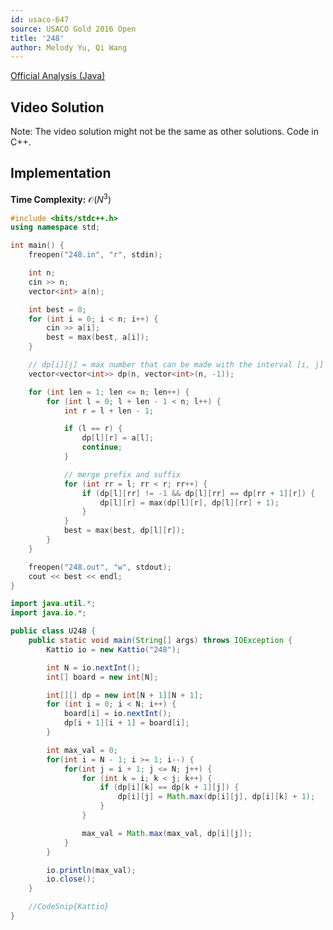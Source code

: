 ```yaml
---
id: usaco-647
source: USACO Gold 2016 Open
title: '248'
author: Melody Yu, Qi Wang
---
```


[Official Analysis (Java)](http://www.usaco.org/current/data/sol_248_gold_open16.html)

## Video Solution

Note: The video solution might not be the same as other solutions. Code in C++.
<Youtube id="OdHxOYICx-o" />

## Implementation

**Time Complexity:** $\mathcal{O}(N^3)$

<LanguageSection>
<CPPSection>

```cpp
#include <bits/stdc++.h>
using namespace std;

int main() {
	freopen("248.in", "r", stdin);

	int n;
	cin >> n;
	vector<int> a(n);

	int best = 0;
	for (int i = 0; i < n; i++) {
		cin >> a[i];
		best = max(best, a[i]);
	}

	// dp[i][j] = max number that can be made with the interval [i, j]
	vector<vector<int>> dp(n, vector<int>(n, -1));

	for (int len = 1; len <= n; len++) {
		for (int l = 0; l + len - 1 < n; l++) {
			int r = l + len - 1;

			if (l == r) {
				dp[l][r] = a[l];
				continue;
			}

			// merge prefix and suffix
			for (int rr = l; rr < r; rr++) {
				if (dp[l][rr] != -1 && dp[l][rr] == dp[rr + 1][r]) {
					dp[l][r] = max(dp[l][r], dp[l][rr] + 1);
				}
			}
			best = max(best, dp[l][r]);
		}
	}

	freopen("248.out", "w", stdout);
	cout << best << endl;
}
```
</CPPSection>
<JavaSection>

```java
import java.util.*;
import java.io.*;

public class U248 {
	public static void main(String[] args) throws IOException {
		Kattio io = new Kattio("248");

		int N = io.nextInt();
		int[] board = new int[N];

		int[][] dp = new int[N + 1][N + 1];
		for (int i = 0; i < N; i++) {
			board[i] = io.nextInt();
			dp[i + 1][i + 1] = board[i];
		}

		int max_val = 0;
		for(int i = N - 1; i >= 1; i--) {
			for(int j = i + 1; j <= N; j++) {
				for (int k = i; k < j; k++) {
					if (dp[i][k] == dp[k + 1][j]) {
						dp[i][j] = Math.max(dp[i][j], dp[i][k] + 1);
					}
				}

				max_val = Math.max(max_val, dp[i][j]);
			}
		}

		io.println(max_val);
		io.close();
	}

	//CodeSnip{Kattio}
}
```

</JavaSection>
</LanguageSection>
